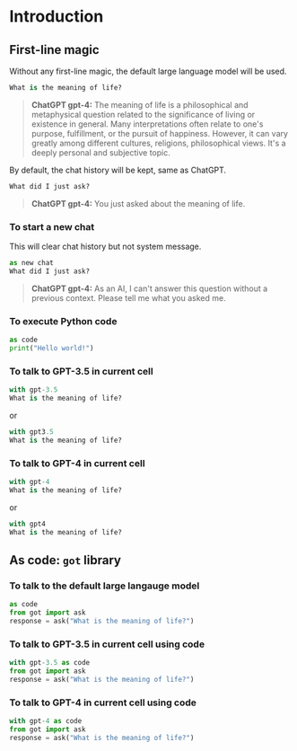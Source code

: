 # Introduction

## First-line magic

Without any first-line magic, the default large language model will be used.

```python
What is the meaning of life?
```

> **ChatGPT gpt-4:**
> The meaning of life is a philosophical and metaphysical question related to the significance of living or existence in general. Many interpretations often relate to one's purpose, fulfillment, or the pursuit of happiness. However, it can vary greatly among different cultures, religions, philosophical views. It's a deeply personal and subjective topic.

By default, the chat history will be kept, same as ChatGPT.

```python
What did I just ask?
```

> **ChatGPT gpt-4:**
> You just asked about the meaning of life.

### To start a new chat

This will clear chat history but not system message.

```python
as new chat
What did I just ask?
```

> **ChatGPT gpt-4:**
> As an AI, I can't answer this question without a previous context. Please tell me what you asked me.

### To execute Python code

```python
as code
print("Hello world!")
```

### To talk to GPT-3.5 in current cell

```python
with gpt-3.5
What is the meaning of life?
```

or

```python
with gpt3.5
What is the meaning of life?
```

### To talk to GPT-4 in current cell

```python
with gpt-4
What is the meaning of life?
```

or

```python
with gpt4
What is the meaning of life?
```

## As code: `got` library

### To talk to the default large langauge model

```python
as code
from got import ask
response = ask("What is the meaning of life?")
```

### To talk to GPT-3.5 in current cell using code

```python
with gpt-3.5 as code
from got import ask
response = ask("What is the meaning of life?")
```

### To talk to GPT-4 in current cell using code

```python
with gpt-4 as code
from got import ask
response = ask("What is the meaning of life?")
```
